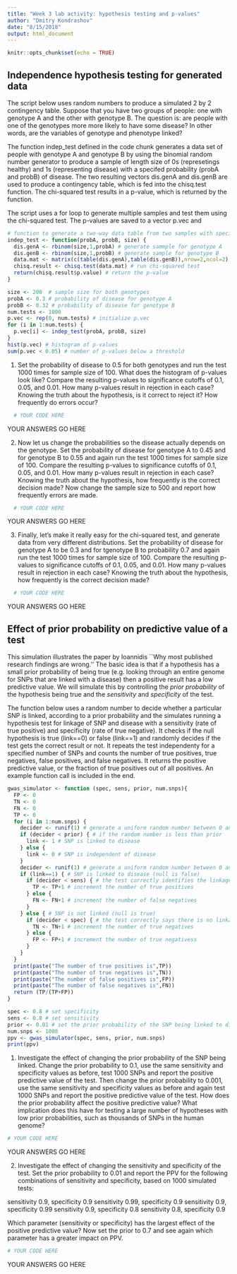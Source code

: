 ```yaml
---
title: "Week 3 lab activity: hypothesis testing and p-values"
author: "Dmitry Kondrashov"
date: "8/15/2018"
output: html_document
---
```


```r
knitr::opts_chunk$set(echo = TRUE)
```

## Independence hypothesis testing for generated data

The script below uses random numbers to produce a simulated 2 by 2 contingency table. Suppose that you have two groups of people: one with genotype A and the other with genotype B. The question is: are people with one of the genotypes more more likely to have some disease? In other words, are the variables of genotype and phenotype linked?

The function indep_test defined in the code chunk generates a data set of people with genotype A and genotype B by using the binomial random number generator to produce a sample of length size of 0s (represetings healthy) and 1s (representing disease) with a specifed probability (probA and probB) of disease. The two resulting vectors dis.genA and dis.genB are used to produce a contingency table, which is fed into the chisq.test function. The chi-squared test results in a p-value, which is returned by the function. 

The script uses a for loop to generate multiple samples and test them using the chi-squared test. The p-values are saved to a vector p.vec and 


```r
# function to generate a two-way data table from two samples with specified probabilities of disease with specified sample size and test for independence
indep_test <- function(probA, probB, size) {
  dis.genA <- rbinom(size,1,probA) # generate sammple for genotype A
  dis.genB <- rbinom(size,1,probB) # generate sample for genotype B
  data.mat <- matrix(c(table(dis.genA),table(dis.genB)),nrow=2,ncol=2) # assign data matrix
  chisq.result <- chisq.test(data.mat) # run chi-squared test
  return(chisq.result$p.value) # return the p-value
}

size <- 200  # sample size for both genotypes
probA <- 0.3 # probability of disease for genotype A
probB <- 0.32 # probability of disease for genotype B
num.tests <- 1000
p.vec <- rep(0, num.tests) # initialize p.vec
for (i in 1:num.tests) {
  p.vec[i] <- indep_test(probA, probB, size)
}
hist(p.vec) # histogram of p-values
sum(p.vec < 0.05) # number of p-values below a threshold
```

1. Set the probability of disease to 0.5 for both genotypes and run the test 1000 times for sample size of 100.  What does the histogram of p-values look like? Compare the resulting p-values to significance cutoffs of 0.1, 0.05, and 0.01. How many p-values result in rejection in each case? Knowing the truth about the hypothesis, is it correct to reject it? How frequently do errors occur?

```r
  # YOUR CODE HERE
```

YOUR ANSWERS GO HERE 

2. Now let us change the probabilities so the disease actually depends on the genotype. Set the probability of disease for genotype A to 0.45 and for genotype B to 0.55 and again run the test 1000 times  for sample size of 100. Compare the resulting p-values to significance cutoffs of 0.1, 0.05, and 0.01. How many p-values result in rejection in each case? Knowing the truth about the hypothesis, how frequently is the correct decision made? Now change the sample size to 500 and report how frequently errors are made. 

```r
  # YOUR CODE HERE
```

YOUR ANSWERS GO HERE 

3. Finally, let's make it really easy for the chi-squared test, and generate data from very different distributions. Set the probability of disease for genotype A to be 0.3 and for tgenotype B to probability 0.7 and again run the test 1000 times for sample size of 100. Compare the resulting p-values to significance cutoffs of 0.1, 0.05, and 0.01. How many p-values result in rejection in each case? Knowing the truth about the hypothesis, how frequently is the correct decision made?

```r
  # YOUR CODE HERE
```

YOUR ANSWERS GO HERE 



## Effect of prior probability on predictive value of a test

This simulation illustrates the paper by Ioannidis ``Why most published research findings are wrong.''  The basic idea is that if a hypothesis has a small prior probability of being true (e.g. looking through an entire genome for SNPs that are linked with a disease) then a positive result has a low predictive value. We will simulate this by controlling the *prior probability* of the hypothesis being true and the *sensitivity* and *specificity* of the test.  

The function below uses a random number to decide whether a particular SNP is linked, according to a prior probability and the simulates running a hypothesis test for linkage of SNP and disease with a sensitivity (rate of true positive) and specificity (rate of true negative). It checks if the null hypothesis is true (link==0) or false (link==1) and randomly decides if the test gets the correct result or not. It repeats the test independenty for a specified number of SNPs and counts the number of true positives, true negatives, false positives, and false negatives. It returns the positive predictive value, or the fraction of true positives out of all positives. An example function call is included in the end. 

```r

gwas_simulator <- function (spec, sens, prior, num.snps){
  FP <- 0
  TN <- 0
  FN <- 0
  TP <- 0
  for (i in 1:num.snps) {
    decider <- runif(1) # generate a uniform random number between 0 and 1
    if (decider < prior) { # if the random number is less than prior
      link <- 1 # SNP is linked to disease
    } else { 
      link <- 0 # SNP is independent of disease
    }
    decider <- runif(1) # generate a uniform random number between 0 and 1
    if (link==1) { # SNP is linked to disease (null is false)
      if (decider < sens) { # the test correctly identifies the linkage
        TP <- TP+1 # increment the number of true positives
      } else {
        FN <- FN+1 # increment the number of false negatives
      }  
    } else { # SNP is not linked (null is true)
      if (decider < spec) { # the test correctly says there is no linkage
        TN <- TN+1 # increment the number of true negatives
      } else { 
        FP <- FP+1 # increment the number of true negativess
      }
    }
  }
  print(paste("The number of true positives is",TP))
  print(paste("The number of true negatives is",TN))
  print(paste("The number of false positives is",FP))
  print(paste("The number of false negatives is",FN))
  return (TP/(TP+FP))
}

spec <- 0.8 # set specificity
sens <- 0.8 # set sensitivity
prior <- 0.01 # set the prior probability of the SNP being linked to disease
num.snps <- 1000
ppv <- gwas_simulator(spec, sens, prior, num.snps)
print(ppv)
```

 
1. Investigate the effect of changing the prior probability of the SNP being linked. Change the prior probability to 0.1, use the same sensitivity and specificity values as before, test 1000 SNPs and report the positive predictive value of the test. Then change the prior probability to 0.001, use the same sensitivity and specificity values as before and again test 1000 SNPs and report the positive predictive value of the test. How does the prior probability affect the positive predictive value? What implication does this have for testing a large number of hypotheses with low prior probabilities, such as thousands of SNPs in the human genome?

```r
# YOUR CODE HERE
```
  
YOUR ANSWERS GO HERE 
 
  
2. Investigate the effect of changing the sensitivity and specificity of the test. Set the prior probability to 0.01 and report the PPV for the following combinations of sensitivity and specificity, based on 1000 simulated tests:

sensitivity 0.9, specificity 0.9
sensitivity 0.99, specificity 0.9
sensitivity 0.9, specificity 0.99
sensitivity 0.9, specificity 0.8
sensitivity 0.8, specificity 0.9

Which parameter (sensitivity or specificity) has the largest effect of the positive predictive value? Now set the prior to 0.7 and see again which parameter has a greater impact on PPV. 

```r
# YOUR CODE HERE
```
  
YOUR ANSWERS GO HERE 
 



